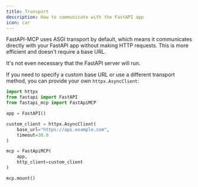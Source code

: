 ---
title: Transport
description: How to communicate with the FastAPI app
icon: car
---

FastAPI-MCP uses ASGI transport by default, which means it communicates directly with your FastAPI app without making HTTP requests. This is more efficient and doesn't require a base URL.

It's not even necessary that the FastAPI server will run.

If you need to specify a custom base URL or use a different transport method, you can provide your own `httpx.AsyncClient`:

```python {7-10, 14}
import httpx
from fastapi import FastAPI
from fastapi_mcp import FastApiMCP

app = FastAPI()

custom_client = httpx.AsyncClient(
    base_url="https://api.example.com",
    timeout=30.0
)

mcp = FastApiMCP(
    app,
    http_client=custom_client
)

mcp.mount()
```
